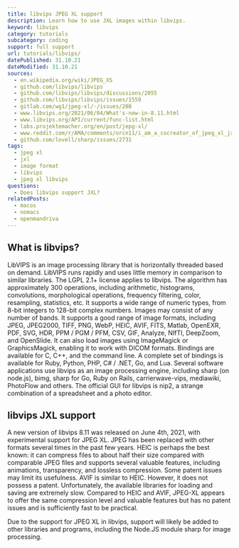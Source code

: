 ```yaml
---
title: libvips JPEG XL support
description: Learn how to use JXL images within libvips.
keyword: libvips
category: tutorials
subcategory: coding
support: full support
url: tutorials/libvips/
datePublished: 31.10.21
dateModified: 31.10.21
sources:
  - en.wikipedia.org/wiki/JPEG_XS
  - github.com/libvips/libvips
  - github.com/libvips/libvips/discussions/2055
  - github.com/libvips/libvips/issues/1559
  - gitlab.com/wg1/jpeg-xl/-/issues/208
  - www.libvips.org/2021/06/04/What's-new-in-8.11.html
  - www.libvips.org/API/current/func-list.html
  - labs.projektemacher.org/en/post/jepg-xl/
  - www.reddit.com/r/AMA/comments/orcn11/i_am_a_cocreator_of_jpeg_xl_jxl_a_new_image/
  - github.com/lovell/sharp/issues/2731
tags:
  - jpeg xl
  - jxl
  - image format
  - libvips
  - jpeg xl libvips
questions:
  - Does libvips support JXL?
relatedPosts:
  - macos
  - nomacs
  - openmandriva
---
```


## What is libvips?

LibVIPS is an image processing library that is horizontally threaded based on demand. LibVIPS runs rapidly and uses little memory in comparison to similar libraries. The LGPL 2.1+ license applies to libvips. The algorithm has approximately 300 operations, including arithmetic, histograms, convolutions, morphological operations, frequency filtering, color, resampling, statistics, etc. It supports a wide range of numeric types, from 8-bit integers to 128-bit complex numbers. Images may consist of any number of bands. It supports a good range of image formats, including JPEG, JPEG2000, TIFF, PNG, WebP, HEIC, AVIF, FITS, Matlab, OpenEXR, PDF, SVG, HDR, PPM / PGM / PFM, CSV, GIF, Analyze, NIfTI, DeepZoom, and OpenSlide. It can also load images using ImageMagick or GraphicsMagick, enabling it to work with DICOM formats. Bindings are available for C, C++, and the command line. A complete set of bindings is available for Ruby, Python, PHP, C# / .NET, Go, and Lua. Several software applications use libvips as an image processing engine, including sharp (on node.js), bimg, sharp for Go, Ruby on Rails, carrierwave-vips, mediawiki, PhotoFlow and others. The official GUI for libvips is nip2, a strange combination of a spreadsheet and a photo editor.

## libvips JXL support

A new version of libvips 8.11 was released on June 4th, 2021, with experimental support for JPEG XL. JPEG has been replaced with other formats several times in the past few years. HEIC is perhaps the best known: it can compress files to about half their size compared with comparable JPEG files and supports several valuable features, including animations, transparency, and lossless compression. Some patent issues may limit its usefulness. AVIF is similar to HEIC. However, it does not possess a patent. Unfortunately, the available libraries for loading and saving are extremely slow. Compared to HEIC and AVIF, JPEG-XL appears to offer the same compression level and valuable features but has no patent issues and is sufficiently fast to be practical.

Due to the support for JPEG XL in libvips, support will likely be added to other libraries and programs, including the Node.JS module sharp for image processing.
